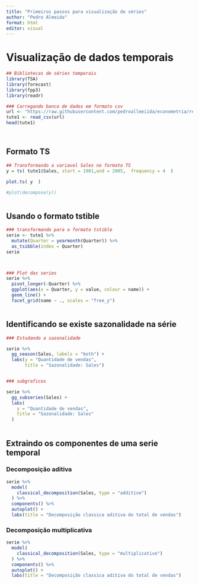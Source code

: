 ```yaml
---
title: "Primeiros passos para visualização de séries"
author: "Pedro Almeida"
format: html
editor: visual
---
```


# Visualização de dados temporais

```r

## Bibliotecas de séries temporais
library(TSA)
library(forecast)
library(fpp3)
library(readr)


```

```r

### Carregando banco de dados em formato csv
url <- "https://raw.githubusercontent.com/pedroallmeiida/econometria/refs/heads/main/Dados/tute1.csv"
tute1 <- read_csv(url)
head(tute1)




```

## Formato TS

```r
## Transformando a variavel Sales no formato TS
y = ts( tute1$Sales, start = 1981,end = 2005,  frequency = 4  )

plot.ts( y  )

#plot(decompose(y))



```

## Usando o formato tstible

```r


### transformando para o formato tstible
serie <- tute1 %>%
  mutate(Quarter = yearmonth(Quarter)) %>%
  as_tsibble(index = Quarter)
serie




```

```r


### Plot das series
serie %>%
  pivot_longer(-Quarter) %>%
  ggplot(aes(x = Quarter, y = value, colour = name)) +
  geom_line() +
  facet_grid(name ~ ., scales = "free_y")



```


## Identificando se existe sazonalidade na série

```r

### Estudando a sazonalidade

serie %>%
  gg_season(Sales, labels = "both") +
  labs(y = "Quantidade de vendas",
       title = "Sazonalidade: Sales")



```

```r

### subgraficos 

serie %>%
  gg_subseries(Sales) +
  labs(
    y = "Quantidade de vendas",
    title = "Sazonalidade: Sales"
  )



```


## Extraindo os componentes de uma serie temporal

### Decomposição aditiva

```r

serie %>%
  model(
    classical_decomposition(Sales, type = "additive")
  ) %>%
  components() %>%
  autoplot() +
  labs(title = "Decomposição classica aditiva do total de vendas")


```

### Decomposição multiplicativa

```r

serie %>%
  model(
    classical_decomposition(Sales, type = "multiplicative")
  ) %>%
  components() %>%
  autoplot() +
  labs(title = "Decomposição classica aditiva do total de vendas")


```
